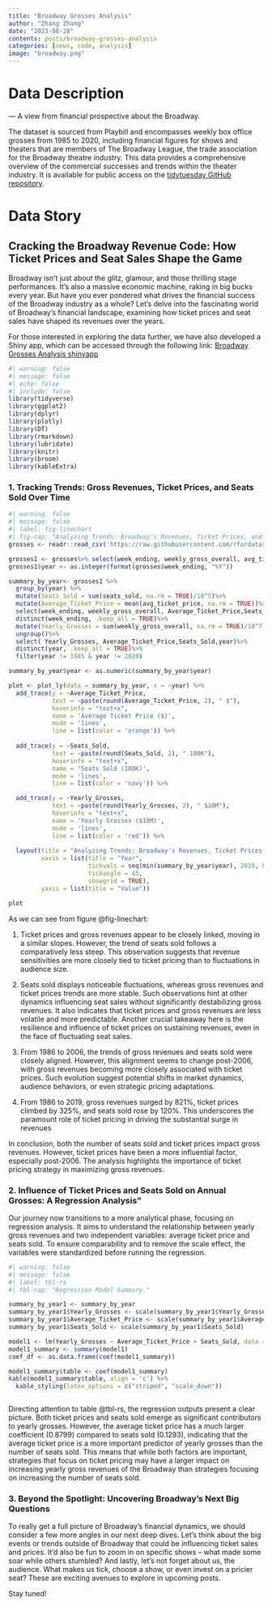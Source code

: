 ```yaml
---
title: "Broadway Grosses Analysis"
author: "Zhang Zhang"
date: "2023-08-28"
contents: posts/broadway-grosses-analysis
categories: [news, code, analysis]
image: "broadway.png"
---
```


# Data Description
--- A view from financial prospective about the Broadway.

The dataset is sourced from Playbill and encompasses weekly box office grosses from 1985 to 2020, including financial figures for shows and theaters that are members of The Broadway League, the trade association for the Broadway theatre industry. This data provides a comprehensive overview of the commercial successes and trends within the theater industry. It is available for public access on the [tidytuesday GitHub repository](https://github.com/rfordatascience/tidytuesday/tree/master/data/2020/2020-04-28).

# Data Story
## Cracking the Broadway Revenue Code: How Ticket Prices and Seat Sales Shape the Game

Broadway isn't just about the glitz, glamour, and those thrilling stage performances. It's also a massive economic machine, raking in big bucks every year. But have you ever pondered what drives the financial success of the Broadway industry as a whole? Let's delve into the fascinating world of Broadway's financial landscape, examining how ticket prices and seat sales have shaped its revenues over the years.  

For those interested in exploring the data further, we have also developed a Shiny app, which can be accessed through the following link: [Broadway Grosses Analysis shinyapp](https://oskarymd.shinyapps.io/assignment1)

```r
#| warning: false
#| message: false
#| echo: false
#| include: false
library(tidyverse)
library(ggplot2)
library(dplyr)
library(plotly)
library(DT)
library(rmarkdown)
library(lubridate)
library(knitr)
library(broom)
library(kableExtra)

```


### 1. Tracking Trends: Gross Revenues, Ticket Prices, and Seats Sold Over Time



```r
#| warning: false
#| message: false
#| label: fig-linechart
#| fig-cap: "Analyzing Trends: Broadway's Revenues, Ticket Prices, and Seats Sold"
grosses <- readr::read_csv('https://raw.githubusercontent.com/rfordatascience/tidytuesday/master/data/2020/2020-04-28/grosses.csv', guess_max = 40000,show_col_types = FALSE)

grosses1 <- grosses%>% select(week_ending, weekly_gross_overall, avg_ticket_price,seats_sold)
grosses1$year <- as.integer(format(grosses$week_ending, "%Y"))

summary_by_year<- grosses1 %>%
  group_by(year) %>%
  mutate(Seats_Sold = sum(seats_sold, na.rm = TRUE)/10^5)%>%
  mutate(Average_Ticket_Price = mean(avg_ticket_price, na.rm = TRUE))%>%
  select(week_ending, weekly_gross_overall, Average_Ticket_Price,Seats_Sold,year)%>%
  distinct(week_ending, .keep_all = TRUE)%>%
  mutate(Yearly_Grosses = sum(weekly_gross_overall, na.rm = TRUE)/10^7) %>%
  ungroup()%>%
  select( Yearly_Grosses, Average_Ticket_Price,Seats_Sold,year)%>%
  distinct(year, .keep_all = TRUE)%>%
  filter(year != 1985 & year != 2020)

summary_by_year$year <- as.numeric(summary_by_year$year)

plot <- plot_ly(data = summary_by_year, x = ~year) %>%
  add_trace(y = ~Average_Ticket_Price, 
            text = ~paste(round(Average_Ticket_Price, 2), " $"),
            hoverinfo = "text+x",
            name = 'Average Ticket Price ($)', 
            mode = 'lines', 
            line = list(color = 'orange')) %>%
  
  add_trace(y = ~Seats_Sold, 
            text = ~paste(round(Seats_Sold, 2), " 100K"),
            hoverinfo = "text+x",
            name = 'Seats Sold (100K)', 
            mode = 'lines', 
            line = list(color = 'navy')) %>%

  add_trace(y = ~Yearly_Grosses, 
            text = ~paste(round(Yearly_Grosses, 2), " $10M"),
            hoverinfo = "text+x",
            name = 'Yearly Grosses ($10M)', 
            mode = 'lines', 
            line = list(color = 'red')) %>%
  
  layout(title = "Analyzing Trends: Broadway's Revenues, Ticket Prices, and Seats Sold",
         xaxis = list(title = "Year", 
                      tickvals = seq(min(summary_by_year$year), 2019, by = 2),
                      tickangle = 45, 
                      showgrid = TRUE),
         yaxis = list(title = "Value"))

plot


```


As we can see from figure @fig-linechart:

1. Ticket prices and gross revenues appear to be closely linked, moving in a similar slopes. However, the trend of seats sold follows a comparatively less steep. This observation suggests that revenue sensitivities are more closely tied to ticket pricing than to fluctuations in audience size.

2. Seats sold displays noticeable fluctuations, whereas gross revenues and ticket prices trends are more stable. Such observations hint at other dynamics influencing seat sales without significantly destabilizing gross revenues. It also indicates that ticket prices and gross revenues are less volatile and more predictable. Another crucial takeaway here is the resilience and influence of ticket prices on sustaining revenues, even in the face of fluctuating seat sales.

3. From 1986 to 2006, the trends of gross revenues and seats sold were closely aligned. However, this alignment seems to change post-2006, with gross revenues becoming more closely associated with ticket prices. Such evolution suggest potential shifts in market dynamics, audience behaviors, or even strategic pricing adaptations.

4. From 1986 to 2019, gross revenues surged by 821%, ticket prices climbed by 325%, and seats sold rose by 120%. This underscores the paramount role of ticket pricing in driving the substantial surge in revenues

In conclusion, both the number of seats sold and ticket prices impact gross revenues. However, ticket prices have been a more influential factor, especially post-2006. The analysis highlights the importance of ticket pricing strategy in maximizing gross revenues.


### 2. Influence of Ticket Prices and Seats Sold on Annual Grosses: A Regression Analysis"

Our journey now transitions to a more analytical phase, focusing on regression analysis. It aims to understand the relationship between yearly gross revenues and two independent variables: average ticket price and seats sold. To ensure comparability and to remove the scale effect, the variables were standardized before running the regression. 
```r
#| warning: false
#| message: false
#| label: tbl-rs
#| tbl-cap: "Regression Model Summary."

summary_by_year1 <- summary_by_year 
summary_by_year1$Yearly_Grosses <- scale(summary_by_year1$Yearly_Grosses)
summary_by_year1$Average_Ticket_Price <- scale(summary_by_year1$Average_Ticket_Price)
summary_by_year1$Seats_Sold <- scale(summary_by_year1$Seats_Sold)

model1 <- lm(Yearly_Grosses ~ Average_Ticket_Price + Seats_Sold, data = summary_by_year1)
model1_summary <- summary(model1)
coef_df <- as.data.frame(coef(model1_summary))

model1_summary$table <- coef(model1_summary)
kable(model1_summary$table, align = 'c') %>%
  kable_styling(latex_options = c("striped", "scale_down"))



```


Directing attention to table @tbl-rs, the regression outputs present a clear picture. Both ticket prices and seats sold emerge as significant contributors to yearly grosses. However, the average ticket price has a much larger coefficient (0.8799) compared to seats sold (0.1293), indicating that the average ticket price is a more important predictor of yearly grosses than the number of seats sold. This means that while both factors are important, strategies that focus on ticket pricing may have a larger impact on increasing yearly gross revenues of the Broadway than strategies focusing on increasing the number of seats sold.


### 3. Beyond the Spotlight: Uncovering Broadway's Next Big Questions

To really get a full picture of Broadway's financial dynamics, we should consider a few more angles in our next deep dives. Let's think about the big events or trends outside of Broadway that could be influencing ticket sales and prices. It'd also be fun to zoom in on specific shows – what made some soar while others stumbled? And lastly, let's not forget about us, the audience. What makes us tick, choose a show, or even invest on a pricier seat? These are exciting avenues to explore in upcoming posts. 

Stay tuned!










